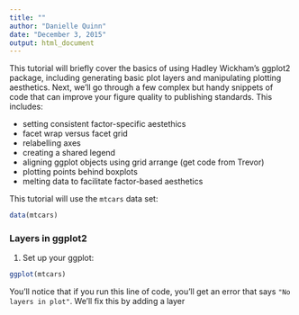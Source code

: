 ```yaml
---
title: ""
author: "Danielle Quinn"
date: "December 3, 2015"
output: html_document
---
```

This tutorial will briefly cover the basics of using Hadley Wickham's ggplot2 package, including generating basic plot layers and manipulating plotting aesthetics. Next, we'll go through a few complex but handy snippets of code that can improve your figure quality to publishing standards. This includes:

- setting consistent factor-specific aestethics
- facet wrap versus facet grid
- relabelling axes
- creating a shared legend
- aligning ggplot objects using grid arrange (get code from Trevor)
- plotting points behind boxplots
- melting data to facilitate factor-based aesthetics

This tutorial will use the ```mtcars``` data set:
```r
data(mtcars)
```

### Layers in ggplot2 ###
1. Set up your ggplot:
```r
ggplot(mtcars)
```
You'll notice that if you run this line of code, you'll get an error that says ```"No layers in plot"```. We'll fix this by adding a layer